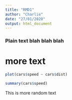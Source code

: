 ```yaml
---
title: "RMD1"
author: "Charlie"
date: "27/01/2020"
output: html_document
---
```



### Plain text blah blah blah
# more text



```r
plot(cars$speed ~ cars$dist)

summary(cars$speed)


```


This is more random text


